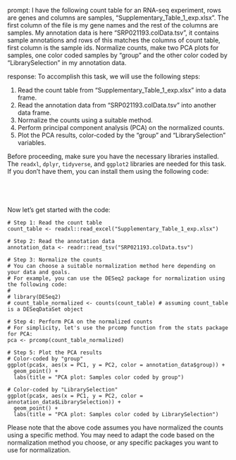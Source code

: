 prompt:
I have the following count table for an RNA-seq experiment, rows are genes and columns are samples, "Supplementary_Table_1_exp.xlsx". The first column of the file is my gene names and the rest of the columns are samples. My annotation data is here  "SRP021193.colData.tsv", it contains sample annotations and rows of this matches the columns of count table, first column is the sample ids. Normalize counts, make two PCA plots for samples, one color coded samples by "group" and the other color coded by "LibrarySelection" in my annotation data.

response:
To accomplish this task, we will use the following steps:

1. Read the count table from "Supplementary_Table_1_exp.xlsx" into a data frame.
2. Read the annotation data from "SRP021193.colData.tsv" into another data frame.
3. Normalize the counts using a suitable method.
4. Perform principal component analysis (PCA) on the normalized counts.
5. Plot the PCA results, color-coded by the "group" and "LibrarySelection" variables.

Before proceeding, make sure you have the necessary libraries installed. The `readxl`, `dplyr`, `tidyverse`, and `ggplot2` libraries are needed for this task. If you don't have them, you can install them using the following code:

```




```

Now let's get started with the code:

```
# Step 1: Read the count table
count_table <- readxl::read_excel("Supplementary_Table_1_exp.xlsx")

# Step 2: Read the annotation data
annotation_data <- readr::read_tsv("SRP021193.colData.tsv")

# Step 3: Normalize the counts
# You can choose a suitable normalization method here depending on your data and goals.
# For example, you can use the DESeq2 package for normalization using the following code:
# 
# library(DESeq2)
# count_table_normalized <- counts(count_table) # assuming count_table is a DESeqDataSet object

# Step 4: Perform PCA on the normalized counts
# For simplicity, let's use the prcomp function from the stats package for PCA:
pca <- prcomp(count_table_normalized)

# Step 5: Plot the PCA results
# Color-coded by "group"
ggplot(pca$x, aes(x = PC1, y = PC2, color = annotation_data$group)) +
  geom_point() +
  labs(title = "PCA plot: Samples color coded by group")

# Color-coded by "LibrarySelection"
ggplot(pca$x, aes(x = PC1, y = PC2, color = annotation_data$LibrarySelection)) +
  geom_point() +
  labs(title = "PCA plot: Samples color coded by LibrarySelection")
```

Please note that the above code assumes you have normalized the counts using a specific method. You may need to adapt the code based on the normalization method you choose, or any specific packages you want to use for normalization.
